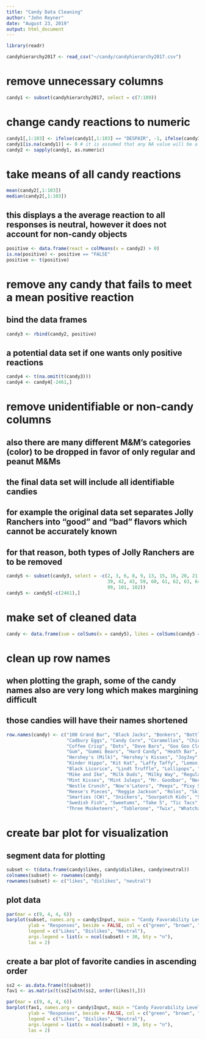 ---
title: "Candy Data Cleaning"
author: "John Reyner"
date: "August 23, 2019"
output: html_document
---

```{r}
library(readr)

candyhierarchy2017 <- read_csv("~/candy/candyhierarchy2017.csv")
```

# remove unnecessary columns

```{r}
candy1 <- subset(candyhierarchy2017, select = c(7:109))
```

# change candy reactions to numeric

```{r}
candy1[,1:103] <- ifelse(candy1[,1:103] == "DESPAIR", -1, ifelse(candy1[,1:103] == "MEH", 0, ifelse(candy1[,1:103] == "JOY", 1, 0)))
candy1[is.na(candy1)] <- 0 # it is assumed that any NA value will be a neutral reaction
candy2 <- sapply(candy1, as.numeric)
```

# take means of all candy reactions

```{r}
mean(candy2[,1:103])
median(candy2[,1:103])
```

## this displays a the average reaction to all responses is neutral, however it does not account for non-candy objects

```{r}
positive <- data.frame(react = colMeans(x = candy2) > 0)
is.na(positive) <- positive == "FALSE"
positive <- t(positive)
```

# remove any candy that fails to meet a mean positive reaction

## bind the data frames

```{r}
candy3 <- rbind(candy2, positive)
```

## a potential data set if one wants only positive reactions

```{r}
candy4 <- t(na.omit(t(candy3)))
candy4 <- candy4[-2461,]
```

# remove unidentifiable or non-candy columns
## also there are many different M&M's categories (color) to be dropped in favor of only regular and peanut M&Ms
## the final data set will include all identifiable candies
## for example the original data set separates Jolly Ranchers into "good" and "bad" flavors which cannot be accurately known
## for that reason, both types of Jolly Ranchers are to be removed

```{r}
candy5 <- subset(candy3, select = -c(2, 3, 6, 8, 9, 13, 15, 16, 20, 21, 24, 25, 26, 32, 37, 38, 
                                     39, 42, 43, 59, 60, 61, 62, 63, 64, 73, 75, 80, 86, 96, 98, 
                                     99, 101, 102))
candy5 <- candy5[-c(2461),]
```

# make set of cleaned data

```{r}
candy <- data.frame(sum = colSums(x = candy5), likes = colSums(candy5 == 1), dislikes = colSums(candy5 == -1), neutral = colSums(candy5 == 0), mean = colMeans(x = candy5), median = apply(candy5, 2, median))
```

# clean up row names
## when plotting the graph, some of the candy names also are very long which makes margining difficult
## those candies will have their names shortened

```{r}
row.names(candy) <- c("100 Grand Bar", "Black Jacks", "Bonkers", "Bottle Caps", "Butterfinger", 
                      "Cadbury Eggs", "Candy Corn", "Caramellos", "Chick-o-Sticks", "Chiclets", 
                      "Coffee Crisp", "Dots", "Dove Bars", "Goo Goo Clusters", "Good N' Plenty", 
                      "Gum", "Gummi Bears", "Hard Candy", "Heath Bar", "Hershey's (Dark)", 
                      "Hershey's (Milk)", "Hershey's Kisses", "JoyJoy", "Junior Mints", 
                      "Kinder Hippo", "Kit Kat", "Laffy Taffy", "Lemon Heads", "Licorice", 
                      "Black Licorice", "Lindt Truffle", "Lollipops", "Mars", "Maynards", 
                      "Mike and Ike", "Milk Duds", "Milky Way", "Regular M&Ms", "Peanut M&Ms", 
                      "Mint Kisses", "Mint Juleps", "Mr. Goodbar", "Necco Wafers", "Nerds", 
                      "Nestle Crunch", "Now'n'Laters", "Peeps", "Pixy Stix", "Reese's Cups", 
                      "Reese's Pieces", "Reggie Jackson", "Rolos", "Skittles", "Smarties (US)", 
                      "Smarties (CW)", "Snickers", "Sourpatch Kids", "Starburst", "SweetTarts", 
                      "Swedish Fish", "Sweetums", "Take 5", "Tic Tacs", "Circus Peanuts", 
                      "Three Musketeers", "Toblerone", "Twix", "Whatchamacallit", "York")
```

# create bar plot for visualization

## segment data for plotting

```{r}
subset <- t(data.frame(candy$likes, candy$dislikes, candy$neutral))
colnames(subset) <- rownames(candy)
rownames(subset) <- c("likes", "dislikes", "neutral")
```

## plot data

```{r}
par(mar = c(9, 4, 4, 6))
barplot(subset, names.arg = candy$Input, main = "Candy Favorability Levels", 
        ylab = "Responses", beside = FALSE, col = c("green", "brown", "gray"), 
        legend = c("Likes", "Dislikes", "Neutral"), 
        args.legend = list(x = ncol(subset) + 30, bty = "n"),
        las = 2)
```

## create a bar plot of favorite candies in ascending order

```{r}
ss2 <- as.data.frame(t(subset))
fav1 <- as.matrix(t(ss2[with(ss2, order(likes)),]))

par(mar = c(9, 4, 4, 6))
barplot(fav1, names.arg = candy$Input, main = "Candy Favorability Levels", 
        ylab = "Responses", beside = FALSE, col = c("green", "brown", "gray"), 
        legend = c("Likes", "Dislikes", "Neutral"), 
        args.legend = list(x = ncol(subset) + 30, bty = "n"),
        las = 2)
```
